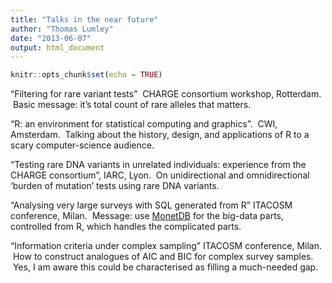 ```yaml
---
title: "Talks in the near future"
author: "Thomas Lumley"
date: "2013-06-07"
output: html_document
---
```


```r
knitr::opts_chunk$set(echo = TRUE)
```
 "Filtering for rare variant tests"  CHARGE consortium workshop, Rotterdam.  Basic message: it's total count of rare alleles that matters.

"R: an environment for statistical computing and graphics".  CWI, Amsterdam.  Talking about the history, design, and applications of R to a scary computer-science audience.

"Testing rare DNA variants in unrelated individuals: experience from the CHARGE consortium", IARC, Lyon.  On unidirectional and omnidirectional 'burden of mutation' tests using rare DNA variants.

"Analysing very large surveys with SQL generated from R" ITACOSM conference, Milan.  Message: use [MonetDB](http://www.monetdb.org/) for the big-data parts, controlled from R, which handles the complicated parts. 

"Information criteria under complex sampling" ITACOSM conference, Milan.  How to construct analogues of AIC and BIC for complex survey samples.  Yes, I am aware this could be characterised as filling a much-needed gap. 